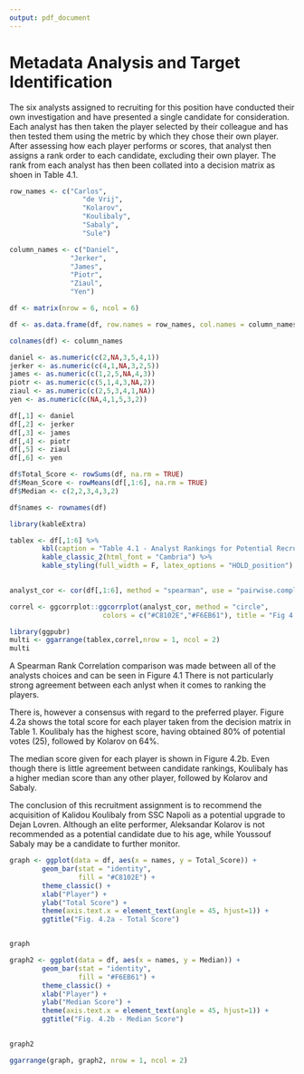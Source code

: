 ```yaml
---
output: pdf_document
---
```

\setcounter{page}{4}

# Metadata Analysis and Target Identification

The six analysts assigned to recruiting for this position have conducted their own investigation and have presented a single candidate for consideration. Each analyst has then taken the player selected by their colleague and has then tested them using the metric by which they chose their own player. After assessing how each player performs or scores, that analyst then assigns a rank order to each candidate, excluding their own player. The rank from each analyst has then been collated into a decision matrix as shoen in Table 4.1.

```r

row_names <- c("Carlos",
                  "de Vrij",
                  "Kolarov",
                  "Koulibaly",
                  "Sabaly",
                  "Sule")

column_names <- c("Daniel",
               "Jerker",
               "James",
               "Piotr",
               "Ziaul",
               "Yen")

df <- matrix(nrow = 6, ncol = 6)

df <- as.data.frame(df, row.names = row_names, col.names = column_names)

colnames(df) <- column_names

daniel <- as.numeric(c(2,NA,3,5,4,1))
jerker <- as.numeric(c(4,1,NA,3,2,5))
james <- as.numeric(c(1,2,5,NA,4,3))
piotr <- as.numeric(c(5,1,4,3,NA,2))
ziaul <- as.numeric(c(2,5,3,4,1,NA))
yen <- as.numeric(c(NA,4,1,5,3,2))

df[,1] <- daniel
df[,2] <- jerker
df[,3] <- james
df[,4] <- piotr
df[,5] <- ziaul
df[,6] <- yen

df$Total_Score <- rowSums(df, na.rm = TRUE)
df$Mean_Score <- rowMeans(df[,1:6], na.rm = TRUE)
df$Median <- c(2,2,3,4,3,2)

df$names <- rownames(df)

library(kableExtra)

tablex <- df[,1:6] %>%
        kbl(caption = "Table 4.1 - Analyst Rankings for Potential Recruits") %>%
        kable_classic_2(html_font = "Cambria") %>%
        kable_styling(full_width = F, latex_options = "HOLD_position")
        
```

```r

analyst_cor <- cor(df[,1:6], method = "spearman", use = "pairwise.complete.obs")

correl <- ggcorrplot::ggcorrplot(analyst_cor, method = "circle", 
                       colors = c("#C8102E","#F6EB61"), title = "Fig 4.1 - Correlation", lab = TRUE)
```

```r
library(ggpubr)
multi <- ggarrange(tablex,correl,nrow = 1, ncol = 2)
multi
```


A Spearman Rank Correlation comparison was made between all of the analysts choices and can be seen in Figure 4.1 There is not particularly strong agreement between each anlyst when it comes to ranking the players. 

There is, however a consensus with regard to the preferred player. Figure 4.2a shows the total score for each player taken from the decision matrix in Table 1. Koulibaly has the highest score, having obtained 80% of potential votes (25), followed by Kolarov on 64%.

The median score given for each player is shown in Figure 4.2b. Even though there is little agreement between candidate rankings, Koulibaly has a higher median score than any other player, followed by Kolarov and Sabaly.

The conclusion of this recruitment assignment is to recommend the acquisition of Kalidou Koulibaly from SSC Napoli as a potential upgrade to Dejan Lovren. Although an elite performer, Aleksandar Kolarov is not recommended as a potential candidate due to his age, while Youssouf Sabaly may be a candidate to further monitor.


```r

graph <- ggplot(data = df, aes(x = names, y = Total_Score)) +
        geom_bar(stat = "identity",
                 fill = "#C8102E") +
        theme_classic() +
        xlab("Player") +
        ylab("Total Score") +
        theme(axis.text.x = element_text(angle = 45, hjust=1)) +
        ggtitle("Fig. 4.2a - Total Score")


graph

graph2 <- ggplot(data = df, aes(x = names, y = Median)) +
        geom_bar(stat = "identity",
                 fill = "#F6EB61") +
        theme_classic() +
        xlab("Player") +
        ylab("Median Score") +
        theme(axis.text.x = element_text(angle = 45, hjust=1)) +
        ggtitle("Fig. 4.2b - Median Score")
        

graph2
```

```r
ggarrange(graph, graph2, nrow = 1, ncol = 2)
```

